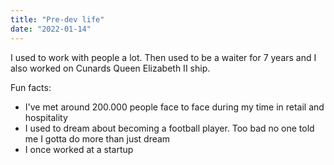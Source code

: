 ```yaml
---
title: "Pre-dev life"
date: "2022-01-14"
---
```


I used to work with people a lot. Then used to be
a waiter for 7 years and I also worked on Cunards Queen Elizabeth II ship.

Fun facts:

* I've met around 200.000 people face to face during my time in retail and hospitality
* I used to dream about becoming a football player. Too bad no one told me I gotta do more than  just dream
* I once worked at a startup